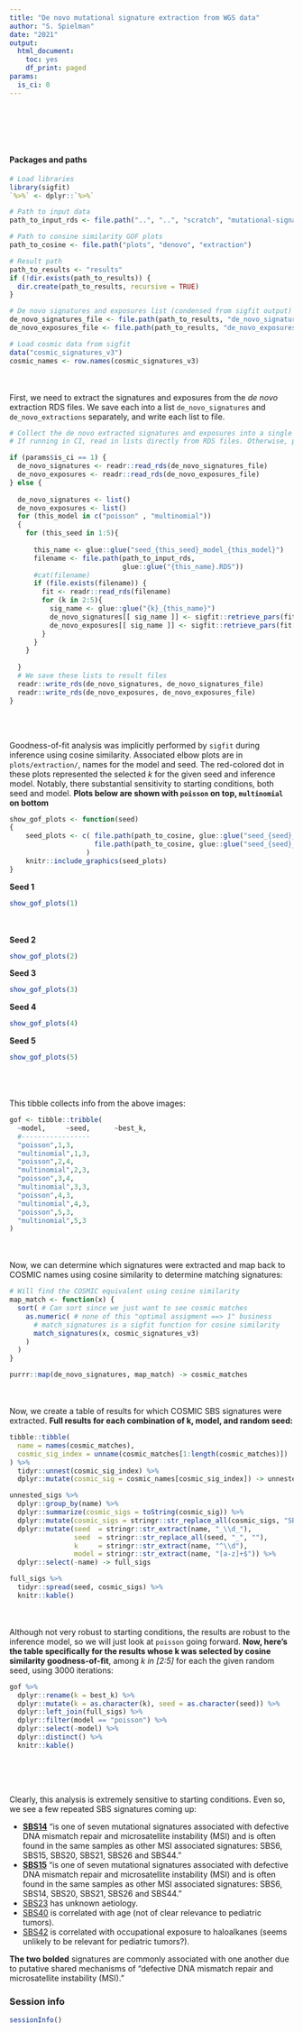 ```yaml
---
title: "De novo mutational signature extraction from WGS data"
author: "S. Spielman"
date: "2021"
output:
  html_document:
    toc: yes
    df_print: paged
params:
  is_ci: 0
---
```



<br><br><br><br>

#### Packages and paths


```r
# Load libraries
library(sigfit)
`%>%` <- dplyr::`%>%`

# Path to input data
path_to_input_rds <- file.path("..", "..", "scratch", "mutational-signatures", "extraction")

# Path to consine similarity GOF plots
path_to_cosine <- file.path("plots", "denovo", "extraction")

# Result path
path_to_results <- "results"
if (!dir.exists(path_to_results)) {
  dir.create(path_to_results, recursive = TRUE)
}

# De novo signatures and exposures list (condensed from sigfit output) file
de_novo_signatures_file <- file.path(path_to_results, "de_novo_signatures.RDS")
de_novo_exposures_file <- file.path(path_to_results, "de_novo_exposures.RDS")

# Load cosmic data from sigfit
data("cosmic_signatures_v3")
cosmic_names <- row.names(cosmic_signatures_v3)
```

<br><br>
First, we need to extract the signatures and exposures from the *de novo* extraction RDS files. We save each into a list `de_novo_signatures` and `de_novo_extractions` separately, and write each list to file. 

```r
# Collect the de novo extracted signatures and exposures into a single list each. This takes _a few minutes_ to parse.
# If running in CI, read in lists directly from RDS files. Otherwise, parse to create and save lists.

if (params$is_ci == 1) {
  de_novo_signatures <- readr::read_rds(de_novo_signatures_file)
  de_novo_exposures <- readr::read_rds(de_novo_exposures_file)
} else {
 
  de_novo_signatures <- list()
  de_novo_exposures <- list()
  for (this_model in c("poisson" , "multinomial"))
  {
    for (this_seed in 1:5){
  
      this_name <- glue::glue("seed_{this_seed}_model_{this_model}")
      filename <- file.path(path_to_input_rds, 
                            glue::glue("{this_name}.RDS"))
      #cat(filename)
      if (file.exists(filename)) {
        fit <- readr::read_rds(filename)
        for (k in 2:5){
          sig_name <- glue::glue("{k}_{this_name}")
          de_novo_signatures[[ sig_name ]] <- sigfit::retrieve_pars(fit[[k]], par = "signatures") 
          de_novo_exposures[[ sig_name ]] <- sigfit::retrieve_pars(fit[[k]], par = "exposures") 
        }
      }
    }
    
  }
  # We save these lists to result files
  readr::write_rds(de_novo_signatures, de_novo_signatures_file)
  readr::write_rds(de_novo_exposures, de_novo_exposures_file)
}
```

<br><br>

Goodness-of-fit analysis was implicitly performed by `sigfit` during inference using cosine similarity. Associated elbow plots are in `plots/extraction/`, names for the model and seed. The red-colored dot in these plots represented the selected *k* for the given seed and inference model. Notably, there substantial sensitivity to starting conditions, both seed and model. **Plots below are shown with `poisson` on top, `multinomial` on bottom**

```r
show_gof_plots <- function(seed)
{
    seed_plots <- c( file.path(path_to_cosine, glue::glue("seed_{seed}_model_poisson.png")),
                     file.path(path_to_cosine, glue::glue("seed_{seed}_model_multinomial.png"))
                   )
    knitr::include_graphics(seed_plots)  
}
```

**Seed 1**
```r
show_gof_plots(1)
```
<br><br>
**Seed 2**
```r
show_gof_plots(2)
```
**Seed 3**
```r
show_gof_plots(3)
```
**Seed 4**
```r
show_gof_plots(4)
```
**Seed 5**
```r
show_gof_plots(5)
```



<br><br><br>
  This tibble collects info from the above images:
  
```r
gof <- tibble::tribble(
  ~model,     ~seed,      ~best_k,
  #-----------------
  "poisson",1,3,
  "multinomial",1,3,
  "poisson",2,4,
  "multinomial",2,3,
  "poisson",3,4,
  "multinomial",3,3,
  "poisson",4,3,
  "multinomial",4,3,  
  "poisson",5,3,
  "multinomial",5,3  
)
```



<br><br>
  Now, we can determine which signatures were extracted and map back to COSMIC names using cosine similarity to determine matching signatures:
  
```r

# Will find the COSMIC equivalent using cosine similarity
map_match <- function(x) {
  sort( # Can sort since we just want to see cosmic matches
    as.numeric( # none of this "optimal assigment ==> 1" business
      # match_signatures is a sigfit function for cosine similarity
      match_signatures(x, cosmic_signatures_v3)
    )
  )
}

purrr::map(de_novo_signatures, map_match) -> cosmic_matches
```

<br><br>
  Now, we create a table of results for which COSMIC SBS signatures were extracted. **Full results for each combination of k, model, and random seed:**
```r
tibble::tibble(
  name = names(cosmic_matches), 
  cosmic_sig_index = unname(cosmic_matches[1:length(cosmic_matches)])
) %>%
  tidyr::unnest(cosmic_sig_index) %>%
  dplyr::mutate(cosmic_sig = cosmic_names[cosmic_sig_index]) -> unnested_sigs

unnested_sigs %>%
  dplyr::group_by(name) %>%
  dplyr::summarize(cosmic_sigs = toString(cosmic_sig)) %>%
  dplyr::mutate(cosmic_sigs = stringr::str_replace_all(cosmic_sigs, "SBS", "")) %>%
  dplyr::mutate(seed  = stringr::str_extract(name, "_\\d_"),
                seed  = stringr::str_replace_all(seed, "_", ""),
                k     = stringr::str_extract(name, "^\\d"), 
                model = stringr::str_extract(name, "[a-z]+$")) %>%
  dplyr::select(-name) -> full_sigs

full_sigs %>%
  tidyr::spread(seed, cosmic_sigs) %>%
  knitr::kable() 
```

<br><br> 
  Although not very robust to starting conditions, the results are robust to the inference model, so we will just look at `poisson` going forward. **Now, here's the table specifically for the results whose k was selected by cosine similarity goodness-of-fit**, among *k in [2:5]* for each the given random seed, using 3000 iterations:

```r
gof %>%
  dplyr::rename(k = best_k) %>%
  dplyr::mutate(k = as.character(k), seed = as.character(seed)) %>%
  dplyr::left_join(full_sigs) %>%
  dplyr::filter(model == "poisson") %>%
  dplyr::select(-model) %>% 
  dplyr::distinct() %>%
  knitr::kable()
```

<br><br><br>

Clearly, this analysis is extremely sensitive to starting conditions. Even so, we see a few repeated SBS signatures coming up:


+ **[SBS14](https://cancer.sanger.ac.uk/signatures/sbs/sbs14/)** "is one of seven mutational signatures associated with defective DNA mismatch repair and microsatellite instability (MSI) and is often found in the same samples as other MSI associated signatures: SBS6, SBS15, SBS20, SBS21, SBS26 and SBS44."
+ **[SBS15](https://cancer.sanger.ac.uk/signatures/sbs/sbs15/)** "is one of seven mutational signatures associated with defective DNA mismatch repair and microsatellite instability (MSI) and is often found in the same samples as other MSI associated signatures: SBS6, SBS14, SBS20, SBS21, SBS26 and SBS44."
+ [SBS23](https://cancer.sanger.ac.uk/signatures/sbs/sbs23/) has unknown aetiology.
+ [SBS40](https://cancer.sanger.ac.uk/signatures/sbs/sbs40/) is correlated with age (not of clear relevance to pediatric tumors).
+ [SBS42](https://cancer.sanger.ac.uk/signatures/sbs/sbs42/) is correlated with occupational exposure to haloalkanes (seems unlikely to be relevant for pediatric tumors?).


**The two bolded** signatures are commonly associated with one another due to putative shared mechanisms of "defective DNA mismatch repair and microsatellite instability (MSI)."

### Session info

```r
sessionInfo()
```